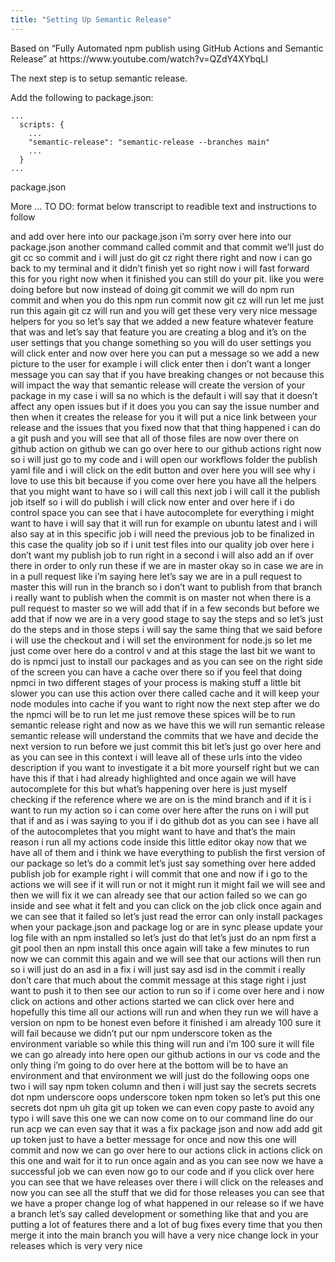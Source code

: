 ```yaml
---
title: "Setting Up Semantic Release"
---
```


Based on "Fully Automated npm publish using GitHub Actions and Semantic Release" at https://www.youtube.com/watch?v=QZdY4XYbqLI

The next step is to setup semantic release.

Add the following to package.json:

```
...
  scripts: {
    ...
    "semantic-release": "semantic-release --branches main"
    ...
  }  
...
```
package.json


More ... TO DO: format below transcript to readible text and instructions to follow

and add over here into our package.json i'm sorry over here into our package.json another command called commit and that commit we'll just do git cc
so commit and i will just do git cz right there right and now i can go back to my terminal and it didn't finish yet so right now i will fast forward this for you
right now when it finished you can still do your pit. like you were doing before but now instead of doing git commit we will do npm run commit and when you do this
npm run commit now git cz will run let me just run this again git cz will run and you will get these very very nice message helpers for you so let's say that we added a new feature whatever feature that was and let's say that feature you are creating a blog and it's on the user settings that you change something so you will do
user settings you will click enter and now over here you can put a message so we add a new picture to the user for example i will click enter then i don't want a longer message you can say that if you have breaking changes or not because this will impact the way that semantic release will create the version of your package in my case i will sa no which is the default i will say that it doesn't affect any open issues but if it does you you can say the issue number and then when it creates the release for you it will put a nice link between your release and the issues that you fixed now that that thing happened i can do a git push and you will see that all of those files are now over there on github action on github we can go over here to our github actions right now so i will just go to my code and i will open our workflows folder the publish yaml file and i will click on the edit button and over here you will see why i love to use this bit because if you come over here you have all the helpers that you might want to have so i will call this next job i will call it the publish job itself so i will do publish i will click now enter and over here if i do control space you can see that i have autocomplete for everything i might want to have i will say that it will run for example on ubuntu latest and i will also say  at in this specific job i will need the previous job to be finalized in this case the quality job so if i unit test files into our quality job over here i don't want my publish job to run right in a second i will also add an if over there in order to only run these if we are in master okay so in case we are in in a pull request like i'm saying here let's say we are in a pull request to master this will run in the branch so i don't want to publish from that branch i really want to publish when the commit is on master not when there is a pull request to master so we will add that if in a few seconds
but before we add that if now we are in
a
very good stage to say the steps and so
let's just do the steps and in those
steps
i will say the same thing that we said
before i will use
the checkout and i will set the
environment for node.js
so let me just come over here do a
control v
and at this stage the last bit we want
to do is
npmci just to install our packages
and as you can see on the right side of
the screen
you can have a cache over there so if
you feel
that doing npmci in two different stages
of your process
is making stuff a little bit slower you
can use this
action over there called cache and it
will
keep your node modules into cache if you
want to right
now the next step after we do the npmci
will be to run let me just remove these
spices
will be to run semantic release
right and now as we have this we will
run semantic release
semantic release will understand the
commits that we have and decide the next
version to run
before we just commit this bit let's
just go
over here and as you can see in this
context i will leave all of these urls
into the video description if you want
to investigate it a bit more
yourself right but we can have this if
that i had already highlighted
and once again we will have autocomplete
for this but what's happening over here
is just
myself checking if the reference where
we are on
is the mind branch and if it is i want
to run my action
so i can come over here after the runs
on
i will put that if and as i was saying
to you if i do github dot
as you can see i have all of the
autocompletes that you might want to
have
and that's the main reason i run
all my actions code inside this little
editor
okay now that we have all of them and
i think we have everything to publish
the first version
of our package so let's do a commit
let's just say something over here
added publish job for example
right i will commit that one and now
if i go to the actions we will see if it
will run
or not it might run it might fail we
will see
and then we will fix it we can already
see that our action failed so we can go
inside and see what it felt and you can
click
on the job click once again and we can
see that
it failed so let's just read the error
can only install packages when your
package.json and package log
or are in sync please update your log
file
with an npm installed so let's just do
that
let's just do an npm first a git pool
then an npm install this once again will
take
a few minutes to run
now we can commit this again and
we will see that our actions will then
run
so i will just do an asd
in a fix i will just say asd isd in the
commit
i really don't care that much about the
commit message
at this stage right i just want to push
it
to then see our action to run so if i
come
over here and i now click on actions and
other actions started
we can click over here and hopefully
this time all our actions will run and
when they run we will have a version on
npm
to be honest even before it finished i
am already 100 sure it will fail
because we didn't put our npm underscore
token
as the environment variable so while
this thing
will run and i'm 100 sure it will file
we can go already into here open
our github actions in
our vs code and the only thing i'm going
to do
over here at the bottom will be to have
an environment
and that environment we will just do the
following
oops one two i will say npm
token column and then
i will just say the secrets secrets
dot npm underscore oops
underscore token npm token so let's put
this one
secrets dot npm uh gita
git up token we can even copy paste
to avoid any typo i will save this one
we can now come on to our command line
do our run acp
we can even say that it was a fix
package
json and now add add git
up token just to have a better message
for once and now this one
will commit and now we can go
over here to our actions click in
actions click on this one and
wait for it to run once again
and as you can see now we have a
successful job
we can even now go to our code and
if you click over here you can see that
we have releases over there
i will click on the releases and now you
can see
all the stuff that we did for those
releases
you can see that we have a proper change
log
of what happened in our release so if we
have a branch
let's say called development or
something like that
and you are putting a lot of features
there and a lot of bug fixes
every time that you then merge it into
the main branch
you will have a very nice change lock in
your releases which is very very nice

